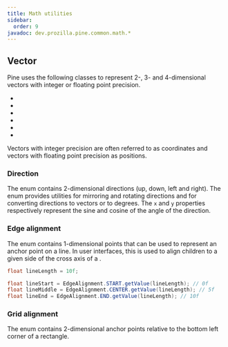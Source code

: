 ```yaml
---
title: Math utilities
sidebar:
  order: 9
javadoc: dev.prozilla.pine.common.math.*
---
```



## Vector

Pine uses the following classes to represent 2-, 3- and 4-dimensional vectors with integer or floating point precision.

- <JavadocLink name="dev.prozilla.pine.common.math.vector.Vector2f"/>
- <JavadocLink name="dev.prozilla.pine.common.math.vector.Vector3f"/>
- <JavadocLink name="dev.prozilla.pine.common.math.vector.Vector4f"/>
- <JavadocLink name="dev.prozilla.pine.common.math.vector.Vector2i"/>
- <JavadocLink name="dev.prozilla.pine.common.math.vector.Vector3i"/>
- <JavadocLink name="dev.prozilla.pine.common.math.vector.Vector4i"/>

Vectors with integer precision are often referred to as coordinates and vectors with floating point precision as positions.

### Direction

The <JavadocLink name="dev.prozilla.pine.common.math.vector.Direction"/> enum contains 2-dimensional directions (up, down, left and right).
The enum provides utilities for mirroring and rotating directions and for converting directions to vectors or to degrees.
The `x` and `y` properties respectively represent the sine and cosine of the angle of the direction.

### Edge alignment

The <JavadocLink name="dev.prozilla.pine.common.math.vector.EdgeAlignment"/> enum contains 1-dimensional points that can be used to represent an anchor point on a line.
In user interfaces, this is used to align children to a given side of the cross axis of a <JavadocLink name="dev.prozilla.pine.core.component.ui.LayoutNode"/>.

```java
float lineLength = 10f;

float lineStart = EdgeAlignment.START.getValue(lineLength); // 0f
float lineMiddle = EdgeAlignment.CENTER.getValue(lineLength); // 5f
float lineEnd = EdgeAlignment.END.getValue(lineLength); // 10f
```

### Grid alignment

The <JavadocLink name="dev.prozilla.pine.common.math.vector.GridAlignment"/> enum contains 2-dimensional anchor points relative to the bottom left corner of a rectangle.